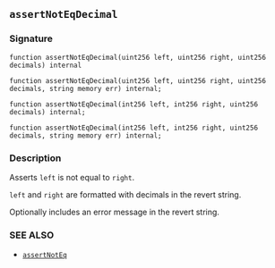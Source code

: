 ## `assertNotEqDecimal`

### Signature

```solidity
function assertNotEqDecimal(uint256 left, uint256 right, uint256 decimals) internal
```

```solidity
function assertNotEqDecimal(uint256 left, uint256 right, uint256 decimals, string memory err) internal;
```

```solidity
function assertNotEqDecimal(int256 left, int256 right, uint256 decimals) internal;
```

```solidity
function assertNotEqDecimal(int256 left, int256 right, uint256 decimals, string memory err) internal;
```

### Description

Asserts `left` is not equal to `right`.

`left` and `right` are formatted with decimals in the revert string.

Optionally includes an error message in the revert string.

### SEE ALSO

- [`assertNotEq`](/reference/forge-std/assertNotEq.mdx)
